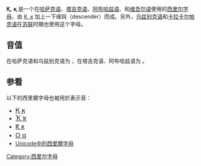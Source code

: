 {{Unreferenced|time=2018-04-19T01:42:45+00:00}}
{{Infobox Cyrillic|uc=Қ|lc=қ|Image:Cyrillic letter Qaf.png|uuc=049A|ulc=049B}}

'''Қ''', '''қ''' 是一个在[[哈萨克语|哈萨克语]]、[[塔吉克语|塔吉克语]]、[[阿布哈兹语|阿布哈兹语]]、和[[维吾尔语|维吾尔语]]使用的[[西里尔字母|西里尔字母]]，由 [[К|К, к]] 加上一下缘钩（descender）而成。另外，[[乌兹别克语|乌兹别克语]]和[[卡拉卡尔帕克语|卡拉卡尔帕克语]]在[[苏联|苏联]]时期也使用这个字母。

== 音值 ==
在哈萨克语和乌兹别克语为 {{IPA4|q}}，在塔吉克语、阿布哈兹语为 {{IPA4|k}}。

== 参看 ==
以下的西里爾字母也被用於表示{{IPA|/q/}}音：
*<span lang="en" style="font-size:120%;">[[Ӄ|Ӄ ӄ]]</span>
*<span lang="en" style="font-size:120%;">[[Ҡ|Ҡ ҡ]]</span>
*<span lang="en" style="font-size:120%;">[[Ԟ|Ԟ ԟ]]</span>
*<span lang="en" style="font-size:120%;">[[Ԛ|Ԛ ԛ]]</span>
*[[Unicode中的西里爾字母|Unicode中的西里爾字母]]

{{Alphabet lang|tg|ab|kk|uz cyrl|ug cyrl}}
{{Derivative letters of К|state=collapsed}}
{{Cyrillic-alphabet-stub}}

[[Category:西里尔字母|Category:西里尔字母]]